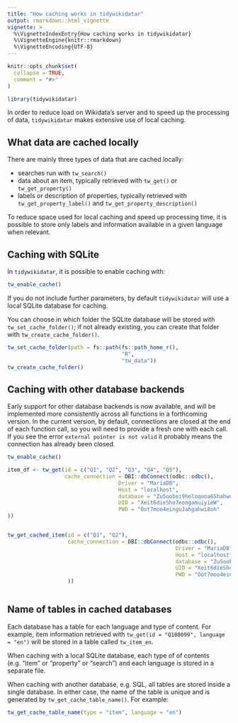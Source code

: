 ```yaml
---
title: "How caching works in tidywikidatar"
output: rmarkdown::html_vignette
vignette: >
  %\VignetteIndexEntry{How caching works in tidywikidatar}
  %\VignetteEngine{knitr::rmarkdown}
  %\VignetteEncoding{UTF-8}
---
```


```r
knitr::opts_chunk$set(
  collapse = TRUE,
  comment = "#>"
)
```

```r
library(tidywikidatar)
```

In order to reduce load on Wikidata's server and to speed up the processing of data, `tidywikidatar` makes extensive use of local caching.

## What data are cached locally

There are mainly three types of data that are cached locally:

- searches run with `tw_search()`
- data about an item, typically retrieved with `tw_get()` or `tw_get_property()`
- labels or description of properties, typically retrieved with `tw_get_property_label()` and `tw_get_property_description()`

To reduce space used for local caching and speed up processing time, it is possible to store only labels and information available in a given language when relevant. 


## Caching with SQLite

In `tidywikidatar`, it is possible to enable caching with:

```r
tw_enable_cache()
```


If you do not include further parameters, by default `tidywikidatar` will use a local SQLite database for caching.

You can choose in which folder the SQLite database will be stored with `tw_set_cache_folder()`; if not already existing, you can create that folder with `tw_create_cache_folder()`.

```r
tw_set_cache_folder(path = fs::path(fs::path_home_r(),
                                    "R",
                                    "tw_data"))
tw_create_cache_folder()

```


## Caching with other database backends

Early support for other database backends is now available, and will be implemented more consistently across all functions in a forthcoming version. In the current version, by default, connections are closed at the end of each function call, so you will need to provide a fresh one with each call. If you see the error `external pointer is not valid` it probably means the connection has already been closed.


```r
tw_enable_cache()

item_df <- tw_get(id = c("Q1", "Q2", "Q3", "Q4", "Q5"),
                  cache_connection = DBI::dbConnect(odbc::odbc(),
                                   Driver = "MariaDB",
                                   Host = "localhost",
                                   database = "Zu5oobei9heloquoa6Shahwu",
                                   UID = "Xeit6dieSho7eongamuiyieW",
                                   PWD = "Oot7moo4einguJahgahwi8oh"
))


tw_get_cached_item(id = c("Q1", "Q2"),
                   cache_connection = DBI::dbConnect(odbc::odbc(),
                                                     Driver = "MariaDB",
                                                     Host = "localhost",
                                                     database = "Zu5oobei9heloquoa6Shahwu",
                                                     UID = "Xeit6dieSho7eongamuiyieW",
                                                     PWD = "Oot7moo4einguJahgahwi8oh"
                   ))



```


## Name of tables in cached databases

Each database has a table for each language and type of content. For example, item information retrieved with `tw_get(id = "Q180099", language = "en")` will be stored in a table called `tw_item_en`.

When caching with a local SQLite database, each type of of contents (e.g. "item" or "property" or "search") and each language is stored in a separate file. 

When caching with another database, e.g. SQL, all tables are stored inside a single database. In either case, the name of the table is unique and is generated by `tw_get_cache_table_name()`. For example:

```r
tw_get_cache_table_name(type = "item", language = "en")
```

